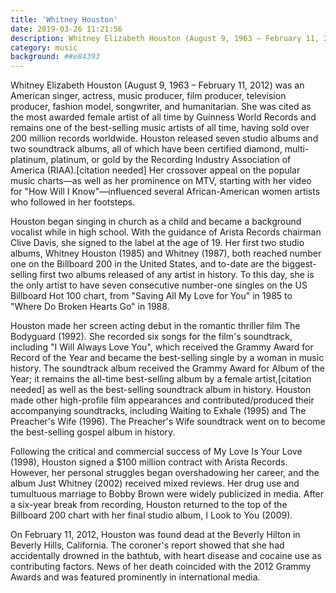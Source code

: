 ```yaml
---
title: 'Whitney Houston'
date: 2019-03-26 11:21:56
description: Whitney Elizabeth Houston (August 9, 1963 – February 11, 2012) was an American singer, actress, music producer, film producer, television producer, fashion model, songwriter, and humanitarian.
category: music
background: ##e84393
---
```


Whitney Elizabeth Houston (August 9, 1963 – February 11, 2012) was an American singer, actress, music producer, film producer, television producer, fashion model, songwriter, and humanitarian. She was cited as the most awarded female artist of all time by Guinness World Records and remains one of the best-selling music artists of all time, having sold over 200 million records worldwide. Houston released seven studio albums and two soundtrack albums, all of which have been certified diamond, multi-platinum, platinum, or gold by the Recording Industry Association of America (RIAA).[citation needed] Her crossover appeal on the popular music charts—as well as her prominence on MTV, starting with her video for "How Will I Know"—influenced several African-American women artists who followed in her footsteps.

Houston began singing in church as a child and became a background vocalist while in high school. With the guidance of Arista Records chairman Clive Davis, she signed to the label at the age of 19. Her first two studio albums, Whitney Houston (1985) and Whitney (1987), both reached number one on the Billboard 200 in the United States, and to-date are the biggest-selling first two albums released of any artist in history. To this day, she is the only artist to have seven consecutive number-one singles on the US Billboard Hot 100 chart, from "Saving All My Love for You" in 1985 to "Where Do Broken Hearts Go" in 1988.

Houston made her screen acting debut in the romantic thriller film The Bodyguard (1992). She recorded six songs for the film's soundtrack, including "I Will Always Love You", which received the Grammy Award for Record of the Year and became the best-selling single by a woman in music history. The soundtrack album received the Grammy Award for Album of the Year; it remains the all-time best-selling album by a female artist,[citation needed] as well as the best-selling soundtrack album in history. Houston made other high-profile film appearances and contributed/produced their accompanying soundtracks, including Waiting to Exhale (1995) and The Preacher's Wife (1996). The Preacher's Wife soundtrack went on to become the best-selling gospel album in history.

Following the critical and commercial success of My Love Is Your Love (1998), Houston signed a $100 million contract with Arista Records. However, her personal struggles began overshadowing her career, and the album Just Whitney (2002) received mixed reviews. Her drug use and tumultuous marriage to Bobby Brown were widely publicized in media. After a six-year break from recording, Houston returned to the top of the Billboard 200 chart with her final studio album, I Look to You (2009).

On February 11, 2012, Houston was found dead at the Beverly Hilton in Beverly Hills, California. The coroner's report showed that she had accidentally drowned in the bathtub, with heart disease and cocaine use as contributing factors. News of her death coincided with the 2012 Grammy Awards and was featured prominently in international media.


